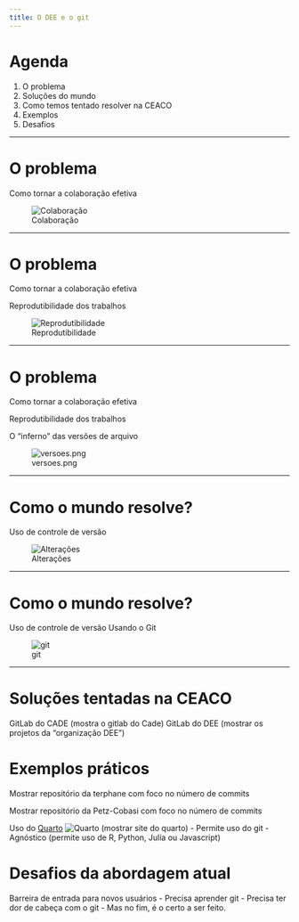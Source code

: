 ```yaml
---
title: O DEE e o git
---
```


# Agenda

1. O problema
1. Soluções do mundo
1. Como temos tentado resolver na CEACO
1. Exemplos
1. Desafios

---

# O problema

Como tornar a colaboração efetiva

![Colaboração](autores.png)

---

# O problema

Como tornar a colaboração efetiva

Reprodutibilidade dos trabalhos

![Reprodutibilidade](reprod.jpg)

---

# O problema

Como tornar a colaboração efetiva

Reprodutibilidade dos trabalhos

O “inferno” das versões de arquivo

![versoes.png](versoes.png)

---

# Como o mundo resolve?

Uso de controle de versão

![Alterações](alteracao_doc.png)

---

# Como o mundo resolve?

Uso de controle de versão
Usando o  Git

![git](git_colab.jpg)


---

# Soluções tentadas na CEACO

GitLab do CADE (mostra o gitlab do Cade)
GitLab do DEE (mostrar os projetos da "organização DEE")

# Exemplos práticos

Mostrar repositório da terphane com foco no número de commits

Mostrar repositório da Petz-Cobasi com foco no número de commits

Uso do [Quarto](https://quarto.org/) 
![Quarto](quarto.png)
(mostrar site do quarto)
- Permite uso do git
- Agnóstico (permite uso de R, Python, Julia ou Javascript)

# Desafios da abordagem atual

Barreira de entrada para novos usuários
- Precisa aprender git
- Precisa ter dor de cabeça com o git
- Mas no fim, é o certo a ser feito.